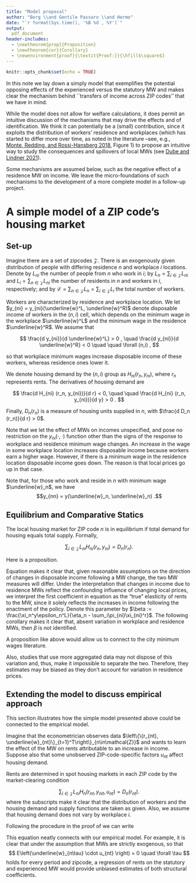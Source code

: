 ```yaml
---
title: "Model proposal"
author: "Borg \\and Gentile Passaro \\and Hermo"
date: "`r format(Sys.time(), '%B %d , %Y')`"
output: 
  pdf_document
header-includes:
  - \newtheorem{prop}{Proposition}
  - \newtheorem{cor}{Corollary}
  - \newenvironment{proof}{\textit{Proof:}}{\hfill$\square$}
---
```


```r
knitr::opts_chunk$set(echo = TRUE)
```

In this note we lay down a simply model that exemplifies the potential opposing 
effects of the experienced versus the statutory MW and makes clear the mechanism
behind ``transfers of income across ZIP codes'' that we have in mind.

While the model does not allow for welfare calculations, it does permit an intuitive
discussion of the mechanisms that may drive the effects and of identification.
We think it can potentially be a (small) contribution, since it exploits the distribution 
of workers' residence and workplaces (which has started to differ more over time, 
as noted in the literature --see, e.g.,  
[Monte, Redding, and Rossi-Hansberg 2018](https://www.aeaweb.org/articles?id=10.1257/aer.20151507),
Figure 1) to propose an intuitive way to study the consequences and spillovers of 
local MWs (see [Dube and Lindner 2021](https://www.aeaweb.org/articles?id=10.1257/jep.35.1.27)).


Some mechanisms are assumed below, such as the negative effect of a residence MW 
on income. We leave the micro-foundations of such mechanisms to the development of 
a more complete model in a follow-up project.


# A simple model of a ZIP code's housing market

## Set-up

Imagine there are a set of zipcodes $\mathcal{Z}$. 
There is an exogenously given distribution of people with differing
residence $n$ and workplace $i$ locations.
Denote by $L_{n i}$ the number of people from $n$ who work in $i$;
by $L_n = \sum_{i \in \mathcal{Z}} L_{n i}$ and $L_i = \sum_{n \in \mathcal{Z}} L_{n i}$ 
the number of residents in $n$ and workers in $i$, respectively;
and by $\mathcal{L}=\sum_{n \in \mathcal{Z}}L_n=\sum_{i \in \mathcal{Z}}L_i$
the total number of workers.

Workers are characterized by residence and workplace location.
We let $y_{ni} = y_{ni}(\underline{w}^L, \underline{w}^R)$ denote disposable income 
of workers in the $(n, i)$ cell, which depends on the minimum wage in the workplace 
$\underline{w}^L$ and the minimum wage in the residence $\underline{w}^R$.
We assume that

$$
\frac{d y_{ni}}{d \underline{w}^L} > 0 , 
\quad 
\frac{d y_{ni}}{d \underline{w}^R} < 0
\quad \quad  \forall (n,i) ,
$$

so that workplace minimum wages increase disposable income of these workers, whereas 
residence ones lower it.

We denote housing demand by the $(n,i)$ group as $H_{ni} \left(r_n, y_{ni} \right)$, 
where $r_n$ represents rents. The derivatives of housing demand are

$$
\frac{d H_{ni} (r_n, y_{ni})}{d r} < 0, 
  \quad \quad 
\frac{d H_{ni} (r_n, y_{ni})}{d y} > 0 .
$$

Finally, $D_n (r_n)$ is a measure of housing units supplied in $n$, with 
$\frac{d D_n (r_n)}{d r} > 0$.

Note that we let the effect of MWs on incomes unspecified, and pose no restriction
on the $y_{ni} \left(\cdot, \cdot\right)$ function other than the signs of the response
to workplace and residence minimum wage changes.
An increase in the wage in some workplace location increases disposable income
because workers earn a higher wage.
However, if there is a minimum wage in the residence location disposable income 
goes down. The reason is that local prices go up in that case.

Note that, for those who work and reside in $n$ with minimum wage $\underline{w}_n$, 
we have $$y_{nn} = y(\underline{w}_n, \underline{w}_n) .$$

## Equilibrium and Comparative Statics

The local housing market for ZIP code $n$ is in equilibrium if total demand for
housing equals total supply. Formally,

$$ \sum_{i\in\mathcal{Z}} L_{ni} H_{ni} (r_n, y_{ni}) =  D_n (r_n) .$$

Here is a proposition.

\begin{prop}\label{prop:exp_mw}
  Under the assumptions of 
  (i) fixed distribution of workers across residence and  workplace ZIP codes, 
  (ii) disposable income in a ZIP code is increasing in workplace 
  MW, and 
  (iii) disposable income in a ZIP code is decreasing in residence MW,
  we have that
  
  \begin{enumerate}
    \item conditional on changes in the statutory MW, changes in the experienced MW increase rents.
    \item conditional on changes in the experienced MW, changes in the statutory MW decrease rents.  
  \end{enumerate}
\end{prop}

\begin{proof}
  Fully differentiate the market clering condition with respect to $\ln r_n$, 
  $\ln \underline{w}_i$ for all $i$ and $\ln \underline{w}_n$ to get
  
  $$
  \sum_i L_{ni} \frac{d H_{ni}}{d r} r_n d \ln r_n
  + \sum_i L_{ni} \frac{d H_{ni}}{d y} y_{ni} 
      \left( \frac{d y_{ni}}{d \underline{w}^L} \underline{w}_i d \ln \underline{w}_i 
           + \frac{d y_{ni}}{d \underline{w}^R} \underline{w}_n d \ln \underline{w}_n \right)
  = \frac{d D_n}{d r_n} r_n d \ln r_n
  $$
  
  We can transform this expression into elasticities as follows. First, divide on 
  both sides by the equilibrium condition $\sum_i L_{ni} H_{ni} =  D_n$ and multiply
  and divide in the first  two terms by $L_n$. This leads to
  $$
  \sum_i \pi_{ni} \xi_{ni}^r d \ln r_n
  + \sum_i \pi_{ni} \xi_{ni}^y \epsilon_{ni}^L d \ln \underline{w}_i 
  + \sum_i \pi_{ni} \xi_{ni}^y \epsilon_{ni}^R d \ln \underline{w}_n
  = \eta_n d \ln r_n
  $$
  
  where 
  $\pi_{ni} = \frac{L_{ni}}{L_n}$ represent the share of workers from $n$ working in $i$;
  $\xi_{ni}^r = \frac{d H_{ni}}{d r} \frac{r_n}{\sum_i \pi_{ni}H_{ni}}$ and 
  $\xi_{ni}^y = \frac{d H_{ni}}{d y} \frac{y_{ni}}{\sum_i \pi_{ni}H_{ni}}$ 
  are the elasticities of housing demand to rents and income evaluated at the 
  average housing demand of ZIP code $n$;
  $\epsilon_{ni}^L = \frac{d y_{ni}}{d \underline{w}^L} \frac{\underline{w}_i}{y_{ni}}$ and
  $\epsilon_{ni}^R = \frac{d y_{ni}}{d \underline{w}^R} \frac{\underline{w}_n}{y_{ni}}$
  are the elasticities of disposable income of group $(n, i)$ to changes in either workplace
  or residence minimum wage; and
  $\eta_n = \frac{d D_n}{d r_n} \frac{r_n}{D_n}$ is the elasticity of housing supply
  in ZIP code $n$.
  
  Solving for $d \ln r_n$ in the above expression we can already see that a workplace
  MW unambiguously increases rents (as $\epsilon_{ni}^L > 0$), whereas a
  residence MW (``statutory'') increase will have an unconditional muted effect,\footnote{The sign 
  of the effect depends on the sign of $\pi_{nn} \epsilon_{nn}^L + \sum_i \pi_{ni} \epsilon_{ni}^R$.
  If the decrease in disposable income in $n$ is strong enough (second term), then 
  rents will go down.} and a negative effect conditional on the experienced MW.
  This completes the proof.
  
  To simplify further, assume that elasticities of rents to disposable income and 
  disposable income to MWs don't vary by workplace location, so that 
  $\xi_{ni}^y=\xi_n^y$, $\epsilon_{ni}^L = \epsilon_n^L$ and $\epsilon_{ni}^R = \epsilon_n^R$ 
  $\forall i \in \mathcal{Z}$. Then, we can write
  
  \begin{equation}\label{eq:reduced-form}
  d \ln r_n = 
    \frac{\xi_n^y\epsilon_n^L}{\eta_n - \sum_i\pi_{ni}\xi_{ni}^r} \sum_i \pi_{ni} d \ln \underline{w}_i +
    \frac{\xi_n^y\epsilon_n^R}{\eta_n - \sum_i\pi_{ni}\xi_{ni}^r} d \ln \underline{w}_n .
  \end{equation}
  
  The first term on the right-hand side represents the effect of experienced (log) 
  MW changes, 
  whereas the second one represents statutory MW changes. 
  As $\epsilon_n^L > 0$ and $\epsilon_n^R<0$, 
  the former has a positive partial effect on rents and the latter a negative one.
  
\end{proof}

Equation \eqref{eq:reduced-form} makes it clear that, given reasonable assumptions 
on the direction of changes in disposable income following a MW change, the two MW 
measures will differ.
Under the interpretation that changes in income due to residence MWs reflect the 
confounding influence of changing local prices, 
we interpret the first coefficient in equation \eqref{eq:reduced-form} as the "true" 
elasticity of rents to the MW, since it solely reflects the increases in income following 
the enactment of the policy. Denote this parameter by 
$\beta := \frac{\xi_n^y\epsilon_n^L}{\eta_n - \sum_i\pi_{ni}\xi_{ni}^r}$.
The following corollary makes it clear that, absent variation in workplace and residence
MWs, then $\beta$ is not identified.

\begin{cor}\label{cor:identification}
  Assume that elasticities of rents to disposable income and disposable income to 
  MWs don't vary by workplace location, so that equation \eqref{eq:reduced-form}
  holds. If $d \ln \underline{w}_i = d \ln \underline{w}$ for all $i\in\mathcal{Z}$,
  then $\beta$ is not identified.
\end{cor}

\begin{proof}
  Imposing the assumption $d \ln \underline{w}_i = d \ln \underline{w}$ 
  on equation \eqref{eq:reduced-form} yields:
  
  $$
  d \ln r_n = 
    \frac{\xi_n^y\epsilon_n^L\sum_i \pi_{ni} + \xi_n^y\epsilon_n^R}{\eta_n - \sum_i\pi_{ni}\xi_{ni}^r} d \ln \underline{w} .
  $$
  
  It is evident that the coefficient is not equal to $\beta$.
  
\end{proof}

A proposition like above would allow us to connect to the city minimum wages literature.

Also, studies that use more aggregated data may not dispose of this variation and, 
thus, make it impossible to separate the two. Therefore, they estimates may be biased 
as they don't account for variation in residence prices.

## Extending the model to discuss empirical approach

This section illustrates how the simple model presented above could be connected to
the empirical model.

Imagine that the econometrician observes data 
$\left\{\{r_{nt}, \underline{w}_{nt}\}_{t=1}^T\right\}_{n\in\mathcal{Z}}$ and 
wants to learn the effect of the MW on rents attributable to an increase in income.
Suppose also that some unobserved ZIP-code-specific factors $u_{nt}$ affect housing 
demand.

Rents are determined in spot housing markets in each ZIP code by the market-clearing
condition

$$ \sum_{i\in\mathcal{Z}} L_{ni} H_{n} (r_{nt}, y_{nit}, u_{nt}) =  D_n (r_{nt}) .$$
where the subscripts make it clear that the distribution of workers and the 
housing demand and supply functions are taken as given. Also, we assume that housing 
demand does not vary by workplace $i$.

Following the procedure in the proof of \ref{prop:exp_mw} we can write
\begin{equation}\label{eq:reduced-form-time}
  d \ln r_{nt} = 
    \frac{\xi_n^y\epsilon_n^L}{\eta_n - \sum_i\pi_{ni}\xi_{ni}^r} \sum_i \pi_{ni} d \ln \underline{w}_{it} +
    \frac{\xi_n^y\epsilon_n^R}{\eta_n - \sum_i\pi_{ni}\xi_{ni}^r} d \ln \underline{w}_{nt} +
    \frac{\xi_n^u}{\eta_n - \sum_i\pi_{ni}\xi_{ni}^r} d \ln u_{nt} .
\end{equation}

This equation neatly connects with our empirical model. For example, it is clear 
that under the assumption that MWs are strictly exogenous, so that
$$
E\left(\underline{w}_{n\tau} \cdot u_{nt} \right) = 0 \quad \forall \tau
$$
holds for every period and zipcode, a regression of rents on the statutory and
experienced MW would provide unbiased estimates of both structural coefficients.

